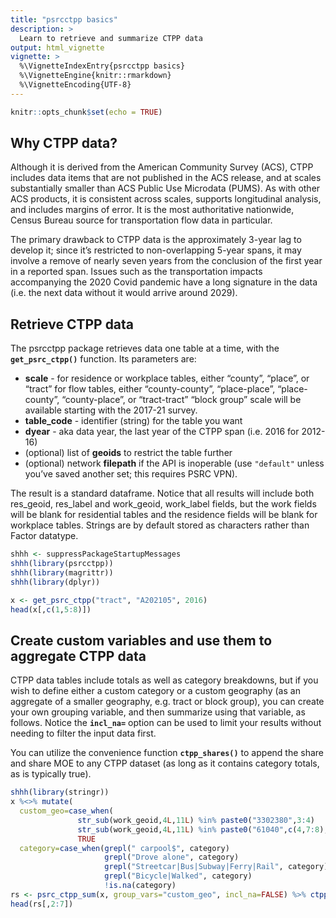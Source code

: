 ```yaml
---
title: "psrcctpp basics"
description: >
  Learn to retrieve and summarize CTPP data
output: html_vignette
vignette: >
  %\VignetteIndexEntry{psrcctpp basics}
  %\VignetteEngine{knitr::rmarkdown}
  %\VignetteEncoding{UTF-8}
---
```


```r
knitr::opts_chunk$set(echo = TRUE)

```

## Why CTPP data?

Although it is derived from the American Community Survey (ACS), CTPP includes data items that are not published in the ACS release, and at scales substantially smaller than ACS Public Use Microdata (PUMS). As with other ACS products, it is consistent across scales, supports longitudinal analysis, and includes margins of error. It is the most authoritative nationwide, Census Bureau source for transportation flow data in particular.

The primary drawback to CTPP data is the approximately 3-year lag to develop it; since it's restricted to non-overlapping 5-year spans, it may involve a remove of nearly seven years from the conclusion of the first year in a reported span. Issues such as the transportation impacts accompanying the 2020 Covid pandemic have a long signature in the data (i.e. the next data without it would arrive around 2029).

## Retrieve CTPP data

The psrcctpp package retrieves data one table at a time, with the **`get_psrc_ctpp()`** function. Its parameters are:

  * **scale** - for residence or workplace tables, either "county", "place", or "tract"
            for flow tables, either "county-county", "place-place", "place-county", "county-place", or "tract-tract"
            "block group" scale will be available starting with the 2017-21 survey.
  * **table_code** - identifier (string) for the table you want
  * **dyear** - aka data year, the last year of the CTPP span (i.e. 2016 for 2012-16)
  * (optional) list of **geoids** to restrict the table further
  * (optional) network **filepath** if the API is inoperable (use `"default"` unless you've saved another set; this requires PSRC VPN).

The result is a standard dataframe. Notice that all results will include both res_geoid, res_label and work_geoid, work_label fields, but the work fields will be blank for residential tables and the residence fields will be blank for workplace tables. Strings are by default stored as characters rather than Factor datatype.

```r
shhh <- suppressPackageStartupMessages
shhh(library(psrcctpp))
shhh(library(magrittr))
shhh(library(dplyr))

x <- get_psrc_ctpp("tract", "A202105", 2016)
head(x[,c(1,5:8)])

```

## Create custom variables and use them to aggregate CTPP data

CTPP data tables include totals as well as category breakdowns, but if you wish to define either a custom category or a custom geography (as an aggregate of a smaller geography, e.g. tract or block group), you can create your own grouping variable, and then summarize using that variable, as follows. Notice the **`incl_na=`** option can be used to limit your results without needing to filter the input data first.
  
You can utilize the convenience function **`ctpp_shares()`** to append the share and share MOE to any CTPP dataset (as long as it contains category totals, as is typically true).

```r
shhh(library(stringr))
x %<>% mutate(
  custom_geo=case_when(
               str_sub(work_geoid,4L,11L) %in% paste0("3302380",3:4)         ~ "Downtown Bellevue",
               str_sub(work_geoid,4L,11L) %in% paste0("61040",c(4,7:8),"00") ~ "Downtown Everett",
               TRUE                                                          ~ NA_character_),
  category=case_when(grepl(" carpool$", category)                       ~"Carpool",
                     grepl("Drove alone", category)                     ~"Drove Alone",
                     grepl("Streetcar|Bus|Subway|Ferry|Rail", category) ~"Transit",
                     grepl("Bicycle|Walked", category)                  ~"Bike/Ped",
                     !is.na(category)                                   ~category))
rs <- psrc_ctpp_sum(x, group_vars="custom_geo", incl_na=FALSE) %>% ctpp_shares()
head(rs[,2:7])

```
